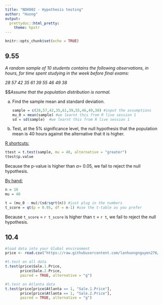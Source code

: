 ```yaml
---
title: "NDH802 - Hypothesis testing"
author: "Huong"
output:
  prettydoc::html_pretty:
    theme: hpstr
---
```


```r
knitr::opts_chunk$set(echo = TRUE)
```

## 9.55

*A random sample of 10 students contains the following observations, in hours, for time spent studying in the week before final exams:*

*28 57 42 35 61 39 55 46 49 38*

\$\$*Assume that the population distribution is normal.*

a.  Find the sample mean and standard deviation.

    ```r
    sample = c(28,57,42,35,61,39,55,46,49,38) #input the assumptions
    mu_0 = mean(sample) #we learnt this from R live session 1
    sd = sd(sample)  #we learnt this from R live session 1
    ```

b.  Test, at the 5% significance level, the null hypothesis that the population mean is 40 hours against the alternative that it is higher.

```{=tex}
\begin{align*}
H_o: \mu =40\\
H_1: \mu>40
\end{align*}
```
[R shortcuts:]{.ul}

```r
ttest = t.test(sample, mu = 40, alternative = "greater")
ttest$p.value
```

Because the p-value is higher than $\alpha =$ 0.05, we fail to reject the null hypothesis.

[By hand:]{.ul}

```r
n = 10
mu = 40

t = (mu_0 - mu)/(sd/sqrt(n)) #just plug in the numbers
t_score = qt(p = 0.95, df = n-1) #use the t-table as you prefer
```

Because `t_score` = `r t_score` is higher than `t` = `r t`, we fail to reject the null hypothesis.

## 10.4

```{=tex}
\begin{align*}
H_o: \mu_1 < \mu_2 \\
H_1: \mu_1 \ge \mu_2
\end{align*}
```
```r
#load data into your Global environment
price <- read.csv("https://raw.githubusercontent.com/lanhuongnguyen276/NDH802/master/Exercises/House_Selling_Price.csv")[, -1]

#t.test on all data
t.test(price$Sale.1.Price,
       price$Sale.2.Price,
       paired = TRUE, alternative = "g")

#t.test on Atlanta data
t.test(price[price$Atlanta == 1, "Sale.1.Price"],
       price[price$Atlanta == 1, "Sale.2.Price"],
       paired = TRUE, alternative = "g")
```

## 
